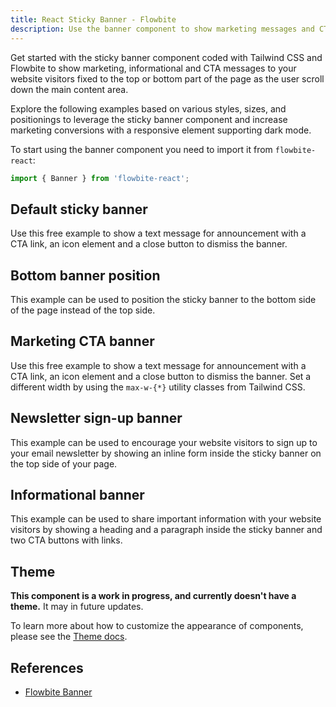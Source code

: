 ```yaml
---
title: React Sticky Banner - Flowbite
description: Use the banner component to show marketing messages and CTA buttons at the top or bottom side of your website based on the utility classes from Tailwind CSS
---
```


Get started with the sticky banner component coded with Tailwind CSS and Flowbite to show marketing, informational and CTA messages to your website visitors fixed to the top or bottom part of the page as the user scroll down the main content area.

Explore the following examples based on various styles, sizes, and positionings to leverage the sticky banner component and increase marketing conversions with a responsive element supporting dark mode.

To start using the banner component you need to import it from `flowbite-react`:

```jsx
import { Banner } from 'flowbite-react';
```

## Default sticky banner

Use this free example to show a text message for announcement with a CTA link, an icon element and a close button to dismiss the banner.

<Example name="banner.root" />

## Bottom banner position

This example can be used to position the sticky banner to the bottom side of the page instead of the top side.

<Example name="banner.bottomPosition" />

## Marketing CTA banner

Use this free example to show a text message for announcement with a CTA link, an icon element and a close button to dismiss the banner. Set a different width by using the `max-w-{*}` utility classes from Tailwind CSS.

<Example name="banner.marketingCTA" />

## Newsletter sign-up banner

This example can be used to encourage your website visitors to sign up to your email newsletter by showing an inline form inside the sticky banner on the top side of your page.

<Example name="banner.newsletter" />

## Informational banner

This example can be used to share important information with your website visitors by showing a heading and a paragraph inside the sticky banner and two CTA buttons with links.

<Example name="banner.informational" />

## Theme

**This component is a work in progress, and currently doesn't have a theme.** It may in future updates.

To learn more about how to customize the appearance of components, please see the [Theme docs](/docs/customize/theme).

## References

- [Flowbite Banner](https://flowbite.com/docs/components/banner/)
